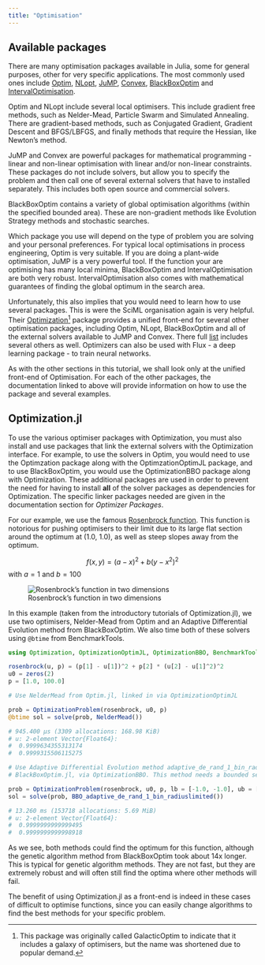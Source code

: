 ```yaml
---
title: "Optimisation"
---
```



## Available packages
There are many optimisation packages available in Julia, some for general purposes, other for very specific applications. The most commonly used ones include [Optim](https://github.com/JuliaNLSolvers/Optim.jl), [NLopt](https://github.com/JuliaOpt/NLopt.jl), [JuMP](https://jump.dev/), [Convex](https://github.com/jump-dev/Convex.jl), [BlackBoxOptim](https://github.com/robertfeldt/BlackBoxOptim.jl) and [IntervalOptimisation](https://juliaintervals.github.io/pages/packages/intervaloptimisation/). 

Optim and NLopt include several local optimisers. This include gradient free methods, such as Nelder-Mead, Particle Swarm and Simulated Annealing. There are gradient-based methods, such as Conjugated Gradient, Gradient Descent and BFGS/LBFGS, and finally methods that require the Hessian, like Newton's method.

JuMP and Convex are powerful packages for mathematical programming - linear and non-linear optimisation with linear and/or non-linear constraints. These packages do not include solvers, but allow you to specify the problem and then call one of several external solvers that have to installed separately. This includes both open source and commercial solvers.

BlackBoxOptim contains a variety of global optimisation algorithms (within the specified bounded area). These are non-gradient methods like Evolution Strategy methods and stochastic searches.

Which package you use will depend on the type of problem you are solving and your personal preferences. For typical local optimisations in process engineering, Optim is very suitable. If you are doing a plant-wide optimisation, JuMP is a very powerful tool. If the function your are optimising has many local minima, BlackBoxOptim and IntervalOptimisation are both very robust. IntervalOptimisation also comes with mathematical guarantees of finding the global optimum in the search area.

Unfortunately, this also implies that you would need to learn how to use several packages. This is were the SciML organisation again is very helpful. Their [Optimization](https://docs.sciml.ai/Optimization/stable/)^[This package was originally called GalacticOptim to indicate that it includes a galaxy of optimisers, but the name was shortened due to popular demand.] package provides a unified front-end for several other optimisation packages, including Optim, NLopt, BlackBoxOptim and all of the external solvers available to JuMP and Convex. There full [list](https://docs.sciml.ai/Optimization/stable/#Overview-of-the-Optimizers) includes several others as well. Optimizers can also be used with Flux - a deep learning package - to train neural networks.

As with the other sections in this tutorial, we shall look only at the unified front-end of Optimisation. For each of the other packages, the documentation linked to above will provide information on how to use the package and several examples.

## Optimization.jl
To use the various optimiser packages with Optimization, you must also install and use packages that link the external solvers with the Optimization interface. For example, to use the solvers in Optim, you would need to use the Optimzation package along with the OptimzationOptimJL  package, and to use BlackBoxOptim, you would use the OptimizationBBO package along with Optimization. These additional packages are used in order to prevent the need for having to install **all** of the solver packages as dependencies for Optimization. The specific linker packages needed are given in the documentation section for *Optimizer Packages*.

For our example, we use the famous [Rosenbrock function](https://en.wikipedia.org/wiki/Rosenbrock_function). This function is notorious for pushing optimisers to their limit due to its large flat section around the optimum at (1.0, 1.0), as well as steep slopes away from the optimum.

$$f(x, y) = (a - x)^2 + b(y - x^2)^2$$
with $a = 1$ and $b = 100$

![Rosenbrock's function in two dimensions](/img/rosebrock.svg)

In this example (taken from the introductory tutorials of Optimization.jl), we use two optimisers, Nelder-Mead from Optim and an Adaptive Differential Evolution method from BlackBoxOptim. We also time both of these solvers using `@btime` from BenchmarkTools.

```julia
using Optimization, OptimizationOptimJL, OptimizationBBO, BenchmarkTools

rosenbrock(u, p) = (p[1] - u[1])^2 + p[2] * (u[2] - u[1]^2)^2
u0 = zeros(2)
p = [1.0, 100.0]

# Use NelderMead from Optim.jl, linked in via OptimizationOptimJL

prob = OptimizationProblem(rosenbrock, u0, p)
@btime sol = solve(prob, NelderMead())

# 945.400 μs (3309 allocations: 168.98 KiB)
# u: 2-element Vector{Float64}:
#  0.9999634355313174
#  0.9999315506115275

# Use Adaptive Differential Evolution method adaptive_de_rand_1_bin_radiuslimited from
# BlackBoxOptim.jl, via OptimizationBBO. This method needs a bounded search area.

prob = OptimizationProblem(rosenbrock, u0, p, lb = [-1.0, -1.0], ub = [1.0, 1.0])
sol = solve(prob, BBO_adaptive_de_rand_1_bin_radiuslimited())

# 13.260 ms (153718 allocations: 5.69 MiB)
# u: 2-element Vector{Float64}:
#  0.9999999999999495
#  0.9999999999998918
```

As we see,  both methods could find the optimum for this function, although the genetic algorithm method from BlackBoxOptim took about 14x longer. This is typical for genetic algorithm methods. They are not fast, but they are extremely robust and will often still find the optima where other methods will fail.

The benefit of using Optimization.jl as a front-end is indeed in these cases of difficult to optimise functions, since you can easily change algorithms to find the best methods for your specific problem.